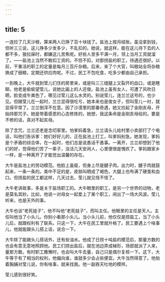```yaml
---
---
---
```

title: 5
---



一连捡了几天沙根，算来两人已挣了百十块钱了。盐池上按月结账。虽没拿到钱，但听三三说，这儿挣多少发多少，不乱扣的。她说，就这样，能在这儿待下去的人都不多，狼拉屎时，都嫌这儿苦焦呢。好些人至多干满一月，领上当月工资就溜了。——盐池上当然不敢扣工资的。不但不扣，对那捞盐的职工，待遇还很好。以前，干重活的职工的定量是每月三百斤杂粮。后来，来了个大官，叫粮站全将杂粮换成了细粮，定期还供应肉呢。不过，民工不包吃食，吃多少都由自己承担。

一到晚上，大牛就到莹儿们住的房里来，或是叫三三缝腿上又裂开的血口，或是瞎聊。他老是偷偷望莹儿，说她比画上的人还俊。盐池上虽有女人，可遭了风吹日晒，脸变成牛粪色了，哪见过莹儿这么水灵的。别说莹儿，连兰兰这号的，也少见。但跟莹儿在一起时，兰兰显得很吃亏，她本来也是俊女子，但叫莹儿一衬，就显得平常了。兰兰倒浑不在意。因了沙漠里的那番奇遇，她又捡起了金刚亥母，开始持那咒子。她是带着感恩的心态修炼的。她想，我这条命是金刚亥母给的。要是不修的话，真对不起亥母。

除了念咒，兰兰还老是念叨家里。怕爹妈着急，兰兰请头儿给村里小卖部打了个电话，叫他们告诉爹：她们好好儿的，正在盐池上打工，叫爹妈别急。她发现，爹妈是个矛盾的综合体，在一起时，他们总是说愚话干愚事。一离开，兰兰却想到了他们的好，觉得他们苦了一辈子，没活几天安闲人，心里便很是愧疚了。爹妈跟家乡一样，是一种离开了才能觉出温馨的存在。

大牛是盐池上的劳动模范。他脸上虽瘦，但身上尽是腱子肉。出力时，腱子肉就鼓起来，一条一条的。美中不足的是，皮肤叫晒成了褐色，大腿上也布满了硬茧和血口。但捞盐的民工都这样，几天过去，莹儿就见怪不怪了。

大牛老讲故事，多是关于盐场职工的。大牛眼里的职工，是另一个世界的动物，老是莫名其妙。比如，他说一对母女一起爱上了某个职工，闹出了一场大风波。莹儿听来，也是天外的事。

大牛也谈“老死娃子”，他不叫他“老死娃子”，而叫主任。他眼里的主任是天人。主任叫他当了小头儿。你别小看那小头儿。当小头儿前，他仅仅是捞盐工，当了小头儿后，就跟权利有了联系。只这一下，大牛在民工里就升格了。民工要遇上个啥事儿，他就能跟头儿搭上话，说合一下。

大牛除了能跟头儿搭话外，还有些油水。他成了日捞十吨盐的模范后，那量方数的也会有意无意地照顾他。民工们捞出盐后，就在池边弄成梯形，场部就派了人来，量那方数。有时职工撒懒时，也会叫大牛去量，自己只是偶尔复核一下。这下，大牛等于有了相当的权利，他偏向谁，谁就多少会占些便宜。大牛当然得意了。他拍着胸脯对莹儿说，你有啥事，就来找我。他一副吞天吐地的模样。

莹儿感到很好笑。